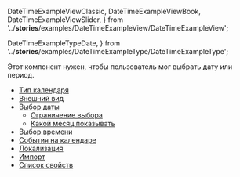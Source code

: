 
  DateTimeExampleViewClassic,
  DateTimeExampleViewBook,
  DateTimeExampleViewSlider,
} from '../__stories__/examples/DateTimeExampleView/DateTimeExampleView';


  DateTimeExampleTypeDate,
} from '../__stories__/examples/DateTimeExampleType/DateTimeExampleType';

Этот компонент нужен, чтобы пользователь мог выбрать дату или период.

<DateTimeExampleTypeDate />

<MdxMenu>

- [Тип календаря](##LIBS.STAND.DEV|stand:uikit-components-datetime-stable|hash:тип-календаря)
- [Внешний вид](##LIBS.STAND.DEV|stand:uikit-components-datetime-stable|hash:внешний-вид)
- [Выбор даты](##LIBS.STAND.DEV|stand:uikit-components-datetime-stable|hash:выбор-даты)
  - [Ограничение выбора](##LIBS.STAND.DEV|stand:uikit-components-datetime-stable|hash:ограничение-выбора)
  - [Какой месяц показывать](##LIBS.STAND.DEV|stand:uikit-components-datetime-stable|hash:какой-месяц-показывать)
- [Выбор времени](##LIBS.STAND.DEV|stand:uikit-components-datetime-stable|hash:выбор-времени)
- [События на календаре](##LIBS.STAND.DEV|stand:uikit-components-datetime-stable|hash:события-на-календаре)
- [Локализация](##LIBS.STAND.DEV|stand:uikit-components-datetime-stable|hash:локализация)
- [Импорт](##LIBS.STAND.DEV|stand:uikit-components-datetime-stable|hash:импорт)
- [Список свойств](##LIBS.STAND.DEV|stand:uikit-components-datetime-stable|hash:свойства)

</MdxMenu>
